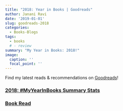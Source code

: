 ```yaml
---
title: "2018: Year in Books | Goodreads"
author: Janani Ravi
date: '2019-01-01'
slug: goodreads-2018
categories:
  - Books-Blogs
tags:
  - books
  # - review
summary: "My Year in Books: 2018!"
image:
  caption: ''
  focal_point: ''
---
```

Find my latest reads & recommendations on [Goodreads](//goodreads.com/jananiravi)!

### [2018: #MyYearInBooks Summary Stats](https://www.goodreads.com/user/year_in_books/2018/1671098)

### [Book Read](https://www.goodreads.com/review/list/1671098-janani-ravi?shelf=2018-reads)